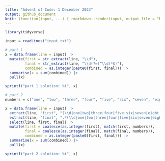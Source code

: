 ```yaml
---
title: "Advent of Code: 1 December 2023"
output: github_document
knit: (function(input, ...) { rmarkdown::render(input, output_file = "README.md", envir = globalenv()) })
---
```


```r
library(tidyverse)
```

```r
input = readLines("input.txt")
```

```r
# part 1
x = data.frame(line = input) |>
  mutate(first = str_extract(line, "\\d"),
         final = str_extract(line, "\\d(?=[^\\d]*$)"),
         combined = as.integer(paste0(first, final))) |>
  summarise(x = sum(combined)) |>
  pull(x)

sprintf("part 1 solution: %i", x)
```

```r
# part 2
numbers = c("one", "two", "three", "four", "five", "six", "seven", "eight", "nine", "zero")

x = data.frame(line = input) |>
  extract(line, "first", "(\\d|one|two|three|four|five|six|seven|eight|nine|zero)", remove = F) |>
  extract(line, "final", ".*(\\d|one|two|three|four|five|six|seven|eight|nine|zero)", remove = F) |>
  select(line, first, final) |>
  mutate(first = coalesce(as.integer(first), match(first, numbers)),
         final = coalesce(as.integer(final), match(final, numbers)),
         combined = as.integer(paste0(first, final))) |>
  summarise(x = sum(combined)) |>
  pull(x)

sprintf("part 2 solution: %i", x)
```





























